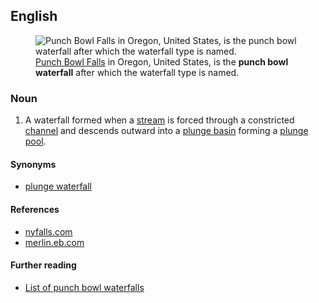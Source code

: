 ==English==
[[Image:Punch Bowl Falls.jpg|thumb|[[:w:Punch Bowl Falls|Punch Bowl Falls]] in Oregon, United States, is the '''punch bowl waterfall''' after which the waterfall type is named.]]

===Noun===
{{en-noun|head=[[punch bowl]] [[waterfall]]}}

# A waterfall formed when a [[stream]] is forced through a constricted [[channel]] and descends outward into a [[plunge basin]] forming a [[plunge pool]].

====Synonyms====
* [[plunge waterfall]]

====References====
* [https://web.archive.org/web/20100226045559/http://www.nyfalls.com/terminology.html#P nyfalls.com]
* [http://merlin.eb.com/cgi-bin/unabridged?va=plunge merlin.eb.com]

====Further reading====
* [[:w:List_of_waterfalls_by_type#Punchbowl|List of punch bowl waterfalls]]